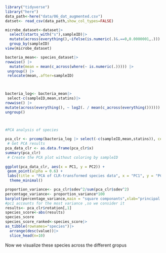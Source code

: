 ```r
library("tidyverse")
library("here")
data_path<-here("data/06_dat_augmented.csv")
datset<- read_csv(data_path,show_col_types=FALSE)

```

```r
microbe_dataset<-dataset|>
  select(starts_with("s"),sampleID)|>
  mutate(across(everything(),~ifelse(is.numeric(.)&.==0,0.0000001,.)))|>
  group_by(sampleID)
view(microbe_dataset)
```

```r
bacteria_mean<- species_dataset|>
rowwise() |>
  mutate(mean = mean(c_across(where(~ is.numeric(.))))) |>
 ungroup() |>
 relocate(mean,.after=sampleID)

 

bacteria_log<- bacteria_mean|>
 select-c(sampleID,mean,statins)|>
rowwise() |>
mutate(across(everything(), ~ log2(. / mean(c_across(everything())))))|>
ungroup() 


 
#PCA analysis of species

pca_clr <- prcomp(bacteria_log |> select(-c(sampleID,mean,statins)), center = TRUE, scale. = FALSE)
 # Get PCA results
pca_data_clr <- as.data.frame(pca_clr$x)
summary(pca_clr)
 # Create the PCA plot without coloring by sampleID
 
ggplot(pca_data_clr, aes(x = PC1, y = PC2)) +
 geom_point(alpha = 0.6) +
 labs(title = "PCA of CLR-transformed species data", x = "PC1", y = "PC2") +
  theme_minimal()

```

```r
proportion_variance<- pca_clr$sdev^2/sum(pca_clr$sdev^2)
percentage_variance<- proportion_variance*100
barplot(percentage_variance,main = "square componants",xlab="principal componant",ylab="percent variation")
#pc1 accounts for the most variance ,so we consider it 
results<- pca_clr$rotation[,1]
species_score<-abs(results)
species_score
species_score_ranked<-species_score|>
as_tibble(rownames="species")|>
  arrange(desc(value))|>
  slice_head(n=10)

```

Now we visualize these species across the different gropus 













